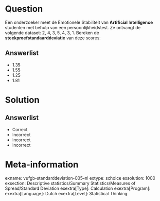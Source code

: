 Question
========
  
Een onderzoeker meet de Emotionele Stabiliteit van **Artificial Intelligence** studenten met behulp van een persoonlijkheidstest. Ze ontvangt de volgende dataset: 2, 4, 3, 5, 4, 3, 1. Bereken de **steekproefstandaarddeviatie** van deze scores: 

Answerlist
----------
* 1.35
* 1.55
* 1.25 
* 1.81 

Solution
========

Answerlist
----------
* Correct
* Incorrect
* Incorrect
* Incorrect

Meta-information
================
exname: vufgb-standarddeviation-005-nl
extype: schoice
exsolution: 1000
exsection: Descriptive statistics/Summary Statistics/Measures of Spread/Standard Deviation
exextra[Type]: Calculation
exextra[Program]: 
exextra[Language]: Dutch
exextra[Level]: Statistical Thinking